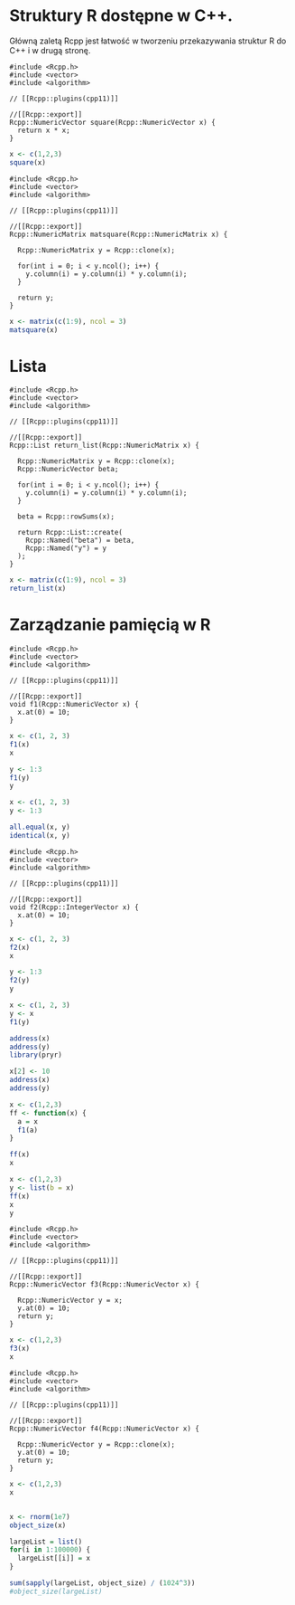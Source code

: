 # Struktury R dostępne w C++.

Główną zaletą Rcpp jest łatwość w tworzeniu przekazywania struktur R do C++ i w drugą stronę.

```Rcpp
#include <Rcpp.h>
#include <vector>
#include <algorithm>

// [[Rcpp::plugins(cpp11)]]

//[[Rcpp::export]]
Rcpp::NumericVector square(Rcpp::NumericVector x) {
  return x * x;
}

```

```r
x <- c(1,2,3)
square(x)

```

```Rcpp
#include <Rcpp.h>
#include <vector>
#include <algorithm>

// [[Rcpp::plugins(cpp11)]]

//[[Rcpp::export]]
Rcpp::NumericMatrix matsquare(Rcpp::NumericMatrix x) {
  
  Rcpp::NumericMatrix y = Rcpp::clone(x);
  
  for(int i = 0; i < y.ncol(); i++) {
    y.column(i) = y.column(i) * y.column(i);
  }
  
  return y;
}

```

```r
x <- matrix(c(1:9), ncol = 3)
matsquare(x)

```

# Lista

```Rcpp
#include <Rcpp.h>
#include <vector>
#include <algorithm>

// [[Rcpp::plugins(cpp11)]]

//[[Rcpp::export]]
Rcpp::List return_list(Rcpp::NumericMatrix x) {
  
  Rcpp::NumericMatrix y = Rcpp::clone(x);
  Rcpp::NumericVector beta;
  
  for(int i = 0; i < y.ncol(); i++) {
    y.column(i) = y.column(i) * y.column(i);
  }
  
  beta = Rcpp::rowSums(x);
  
  return Rcpp::List::create(
    Rcpp::Named("beta") = beta,
    Rcpp::Named("y") = y
  );
}

```

```r
x <- matrix(c(1:9), ncol = 3)
return_list(x)

```

# Zarządzanie pamięcią w R

```Rcpp
#include <Rcpp.h>
#include <vector>
#include <algorithm>

// [[Rcpp::plugins(cpp11)]]

//[[Rcpp::export]]
void f1(Rcpp::NumericVector x) {
  x.at(0) = 10;
}

```

```r
x <- c(1, 2, 3)
f1(x)
x

y <- 1:3
f1(y)
y

x <- c(1, 2, 3)
y <- 1:3

all.equal(x, y)
identical(x, y)

```

```Rcpp
#include <Rcpp.h>
#include <vector>
#include <algorithm>

// [[Rcpp::plugins(cpp11)]]

//[[Rcpp::export]]
void f2(Rcpp::IntegerVector x) {
  x.at(0) = 10;
}

```

```r
x <- c(1, 2, 3)
f2(x)
x

y <- 1:3
f2(y)
y
```

```r
x <- c(1, 2, 3)
y <- x
f1(y)

address(x)
address(y)
library(pryr)

x[2] <- 10
address(x)
address(y)

x <- c(1,2,3)
ff <- function(x) {
  a = x
  f1(a)
}

ff(x)
x

x <- c(1,2,3)
y <- list(b = x)
ff(x)
x
y
```

```Rcpp
#include <Rcpp.h>
#include <vector>
#include <algorithm>

// [[Rcpp::plugins(cpp11)]]

//[[Rcpp::export]]
Rcpp::NumericVector f3(Rcpp::NumericVector x) {
  
  Rcpp::NumericVector y = x;
  y.at(0) = 10;
  return y;
}

```

```r
x <- c(1,2,3)
f3(x)
x
```

```Rcpp
#include <Rcpp.h>
#include <vector>
#include <algorithm>

// [[Rcpp::plugins(cpp11)]]

//[[Rcpp::export]]
Rcpp::NumericVector f4(Rcpp::NumericVector x) {
  
  Rcpp::NumericVector y = Rcpp::clone(x);
  y.at(0) = 10;
  return y;
}

```

```r
x <- c(1,2,3)
x


x <- rnorm(1e7)
object_size(x)

largeList = list()
for(i in 1:100000) {
  largeList[[i]] = x
}

sum(sapply(largeList, object_size) / (1024^3))
#object_size(largeList)

```
